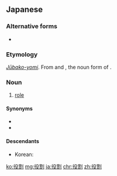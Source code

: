 ==Japanese==
{{ja-kanjitab|やく|わ|sort=やくわり|yomi=j}}

===Alternative forms===
* {{l|ja|役割り}}

===Etymology===
''[[重箱読み|Jūbako-yomi]]''. From {{l|ja|役|tr={{l|ja|やく}}, ''{{l|ja|sc=Latn|yaku}}''|gloss=service, work, role}} and {{l|ja|割り|tr={{l|ja|わり}}, ''{{l|ja|sc=Latn|wari}}''}}, the noun form of {{l|ja|割る|tr={{l|ja|わる}}, ''{{l|ja|sc=Latn|waru}}''|gloss=to divide}}.

===Noun===
{{ja-noun|やくわり}}

# [[role]]
#: {{ja-usex|各人の'''役割'''をきちんと果たすことが重要だ。|かくじん の '''やくわり''' を きちん と はたす こと が じゅうよう だ。|Each must fulfill his or her own obligations.}}

====Synonyms====
* {{ja-r|役|やく}}
* {{ja-r|役目|やくめ}}

====Descendants====
* Korean: {{ko-inline|역할|yeokhal|role, part|役割}}

[[ko:役割]]
[[mg:役割]]
[[ja:役割]]
[[chr:役割]]
[[zh:役割]]